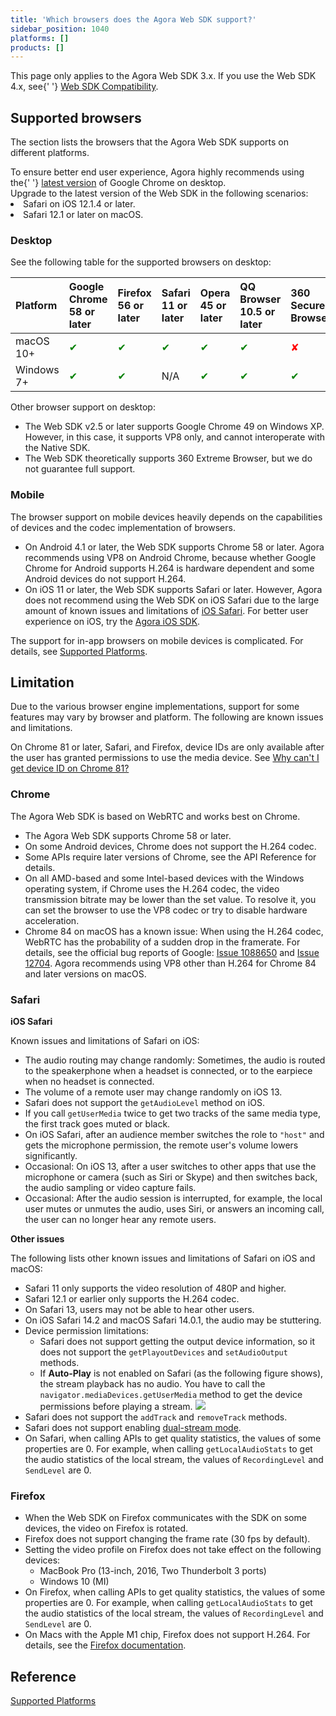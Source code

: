 ```yaml
---
title: 'Which browsers does the Agora Web SDK support?'
sidebar_position: 1040
platforms: []
products: []
---
```



<div class="alert note">
  This page only applies to the Agora Web SDK 3.x. If you use the Web SDK 4.x, see{' '}
  <a href="/en/video-calling/reference/supported-platforms#platform=Web">Web SDK Compatibility</a>.

</div>

## Supported browsers

The section lists the browsers that the Agora <Vg k="VSDK" /> Web SDK supports on different platforms.

<div class="alert info">
  To ensure better end user experience, Agora highly recommends using the{' '}
  <a href="https://www.google.com/chrome/">latest version</a> of Google Chrome on desktop.
</div>

<div class="alert info">
  Upgrade to the latest version of the Web SDK in the following scenarios:
  <li>Safari on iOS 12.1.4 or later.</li>
  <li>Safari 12.1 or later on macOS.</li>
</div>

### Desktop

See the following table for the supported browsers on desktop:

| Platform   | Google Chrome 58 or later    | Firefox 56 or later          | Safari 11 or later           | Opera 45 or later            | QQ Browser 10.5 or later     | 360 Secure Browser           | Edge Browser 80 or later     |
| :--------- | :--------------------------- | :--------------------------- | :--------------------------- | :--------------------------- | :--------------------------- | :--------------------------- | :--------------------------- |
| macOS 10+  | <font color="green">✔</font> | <font color="green">✔</font> | <font color="green">✔</font> | <font color="green">✔</font> | <font color="green">✔</font> | <font color="red">✘</font>   | <font color="red">✘</font>   |
| Windows 7+ | <font color="green">✔</font> | <font color="green">✔</font> | N/A                          | <font color="green">✔</font> | <font color="green">✔</font> | <font color="green">✔</font> | <font color="green">✔</font> |

Other browser support on desktop:

- The Web SDK v2.5 or later supports Google Chrome 49 on Windows XP. However, in this case, it supports VP8 only, and cannot interoperate with the Native SDK.
- The Web SDK theoretically supports 360 Extreme Browser, but we do not guarantee full support.

### Mobile

The browser support on mobile devices heavily depends on the capabilities of devices and the codec implementation of browsers.

- On Android 4.1 or later, the Web SDK supports Chrome 58 or later. Agora recommends using VP8 on Android Chrome, because whether Google Chrome for Android supports H.264 is hardware dependent and some Android devices do not support H.264.
- On iOS 11 or later, the Web SDK supports Safari or later. However, Agora does not recommend using the Web SDK on iOS Safari due to the large amount of known issues and limitations of [iOS Safari](#safari). For better user experience on iOS, try the [Agora <Vg k="VSDK" /> iOS SDK](/en/sdks?platform=ios).

The support for in-app browsers on mobile devices is complicated. For details, see [Supported Platforms](../../video-calling/reference/supported-platforms).

## Limitation

Due to the various browser engine implementations, support for some features may vary by browser and platform. The following are known issues and limitations.

On Chrome 81 or later, Safari, and Firefox, device IDs are only available after the user has granted permissions to use the media device. See [Why can't I get device ID on Chrome 81?](../../help/integration-issues/empty_deviceId)

### Chrome

The Agora Web SDK is based on WebRTC and works best on Chrome.

- The Agora Web SDK supports Chrome 58 or later.
- On some Android devices, Chrome does not support the H.264 codec.
- Some APIs require later versions of Chrome, see the API Reference for details.
- On all AMD-based and some Intel-based devices with the Windows operating system, if Chrome uses the H.264 codec, the video transmission bitrate may be lower than the set value. To resolve it, you can set the browser to use the VP8 codec or try to disable hardware acceleration.
- Chrome 84 on macOS has a known issue: When using the H.264 codec, WebRTC has the probability of a sudden drop in the framerate. For details, see the official bug reports of Google: [Issue 1088650](https://bugs.chromium.org/p/chromium/issues/detail?id=1088650&q=webrtc%20drop%20component%3ABlink%3EWebRTC%3EVideo&can=2) and [Issue 12704](https://bugs.chromium.org/p/webrtc/issues/detail?id=12704#c3). Agora recommends using VP8 other than H.264 for Chrome 84 and later versions on macOS.

### Safari

<a name="ios"></a>**iOS Safari**

Known issues and limitations of Safari on iOS:

- The audio routing may change randomly: Sometimes, the audio is routed to the speakerphone when a headset is connected, or to the earpiece when no headset is connected.
- The volume of a remote user may change randomly on iOS 13.
- Safari does not support the `getAudioLevel` method on iOS.
- If you call `getUserMedia` twice to get two tracks of the same media type, the first track goes muted or black.
- On iOS Safari, after an audience member switches the role to `"host"` and gets the microphone permission, the remote user's volume lowers significantly.
- Occasional: On iOS 13, after a user switches to other apps that use the microphone or camera (such as Siri or Skype) and then switches back, the audio sampling or video capture fails.
- Occasional: After the audio session is interrupted, for example, the local user mutes or unmutes the audio, uses Siri, or answers an incoming call, the user can no longer hear any remote users.

**Other issues**

The following lists other known issues and limitations of Safari on iOS and macOS:

- Safari 11 only supports the video resolution of 480P and higher.
- Safari 12.1 or earlier only supports the H.264 codec.
- On Safari 13, users may not be able to hear other users.
- On iOS Safari 14.2 and macOS Safari 14.0.1, the audio may be stuttering.
- Device permission limitations:
  - Safari does not support getting the output device information, so it does not support the `getPlayoutDevices` and `setAudioOutput` methods.
  - If **Auto-Play** is not enabled on Safari (as the following figure shows), the stream playback has no audio. You have to call the `navigator.mediaDevices.getUserMedia` method to get the device permissions before playing a stream.
    ![](https://web-cdn.agora.io/docs-files/1591079062644)
- Safari does not support the `addTrack` and `removeTrack` methods.
- Safari does not support enabling [dual-stream mode](../../signaling/reference/glossary#dual-stream-mode).
- On Safari, when calling APIs to get quality statistics, the values of some properties are 0. For example, when calling `getLocalAudioStats` to get the audio statistics of the local stream, the values of `RecordingLevel` and `SendLevel` are 0.

### Firefox

- When the Web SDK on Firefox communicates with the SDK on some devices, the video on Firefox is rotated.
- Firefox does not support changing the frame rate (30 fps by default).
- Setting the video profile on Firefox does not take effect on the following devices:
  - MacBook Pro (13-inch, 2016, Two Thunderbolt 3 ports)
  - Windows 10 (MI)
- On Firefox, when calling APIs to get quality statistics, the values of some properties are 0. For example, when calling `getLocalAudioStats` to get the audio statistics of the local stream, the values of `RecordingLevel` and `SendLevel` are 0.
- On Macs with the Apple M1 chip, Firefox does not support H.264. For details, see the [Firefox documentation](https://bugzilla.mozilla.org/show_bug.cgi?id=1686470).

## Reference

[Supported Platforms](../../video-calling/reference/supported-platforms)

